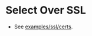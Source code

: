 
# Select Over SSL

<Tabs>
  <TabItem value='index.js' default>
    <ExternalCodeEmbed url='/examples/ssl/select-over-ssl.js' language='js' />
  </TabItem>
</Tabs>

- See [examples/ssl/certs](https://github.com/sidorares/node-mysql2/tree/master/examples/ssl/certs).

